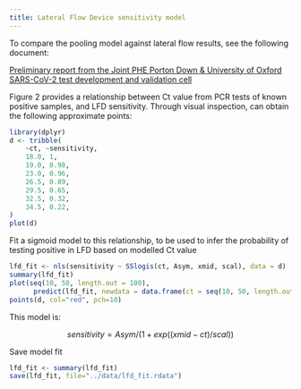 ```yaml
---
title: Lateral Flow Device sensitivity model
---
```


To compare the pooling model against lateral flow results, see the following document:

[Preliminary report from the Joint PHE Porton Down & University of Oxford SARS-CoV-2 test development and validation cell](https://www.ox.ac.uk/sites/files/oxford/media_wysiwyg/UK%20evaluation_PHE%20Porton%20Down%20%20University%20of%20Oxford_final.pdf)

Figure 2 provides a relationship between Ct value from PCR tests of known positive samples, and LFD sensitivity. Through visual inspection, can obtain the following approximate points:


```r
library(dplyr)
d <- tribble(
	~ct, ~sensitivity,
	18.0, 1,
	19.0, 0.98,
	23.0, 0.96,
	26.5, 0.89,
	29.5, 0.65,
	32.5, 0.32,
	34.5, 0.22,
)
plot(d)
```

Fit a sigmoid model to this relationship, to be used to infer the probability of testing positive in LFD based on modelled Ct value

```r
lfd_fit <- nls(sensitivity ~ SSlogis(ct, Asym, xmid, scal), data = d)
summary(lfd_fit)
plot(seq(10, 50, length.out = 100), 
      predict(lfd_fit, newdata = data.frame(ct = seq(10, 50, length.out = 100))))
points(d, col="red", pch=10)
```

This model is:

$$
sensitivity = Asym / (1 + exp((xmid - ct)/scal))
$$

Save model fit

```r
lfd_fit <- summary(lfd_fit)
save(lfd_fit, file="../data/lfd_fit.rdata")
```

